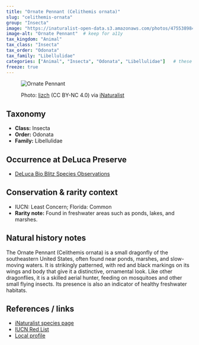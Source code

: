 ```yaml
---
title: "Ornate Pennant (Celithemis ornata)"
slug: "celithemis-ornata"
group: "Insecta"
image: "https://inaturalist-open-data.s3.amazonaws.com/photos/475538984/medium.jpeg"        # keep for thumbnails
image-alt: "Ornate Pennant"  # keep for a11y
tax_kingdom: "Animal"
tax_class: "Insecta"
tax_order: "Odonata"
tax_family: "Libellulidae"
categories: ["Animal", "Insecta", "Odonata", "Libellulidae"]   # these drive the chips + filtering
freeze: true
---
```


<figure class="species-figure">

<img src="https://inaturalist-open-data.s3.amazonaws.com/photos/475538984/medium.jpeg" alt="Ornate Pennant" class="species-photo"/>

<figcaption class="photo-credit">

Photo: <a href="https://www.inaturalist.org/people/lizch">lizch</a> (CC BY-NC 4.0) via <a href="https://www.inaturalist.org/observations/264803333">iNaturalist</a>

</figcaption>

</figure>

## Taxonomy

-   **Class:** Insecta
-   **Order:** Odonata
-   **Family:** Libellulidae

## Occurrence at DeLuca Preserve

-   [DeLuca Bio Blitz Species Observations](https://www.inaturalist.org/observations?project_id=191727&subview=table&taxon_id=96909)

## Conservation & rarity context

-   IUCN: Least Concern; Florida: Common
-   **Rarity note:** Found in freshwater areas such as ponds, lakes, and marshes.

## Natural history notes

The Ornate Pennant (Celithemis ornata) is a small dragonfly of the southeastern United States, often found near ponds, marshes, and slow-moving waters. It is strikingly patterned, with red and black markings on its wings and body that give it a distinctive, ornamental look. Like other dragonflies, it is a skilled aerial hunter, feeding on mosquitoes and other small flying insects. Its presence is also an indicator of healthy freshwater habitats.

## References / links

-   [iNaturalist species page](https://www.inaturalist.org/taxa/96909-Celithemis-ornata)
-   [IUCN Red List](https://www.iucnredlist.org/species/51273072/80696807)
-   [Local profile](https://edis.ifas.ufl.edu/publication/IN644)
